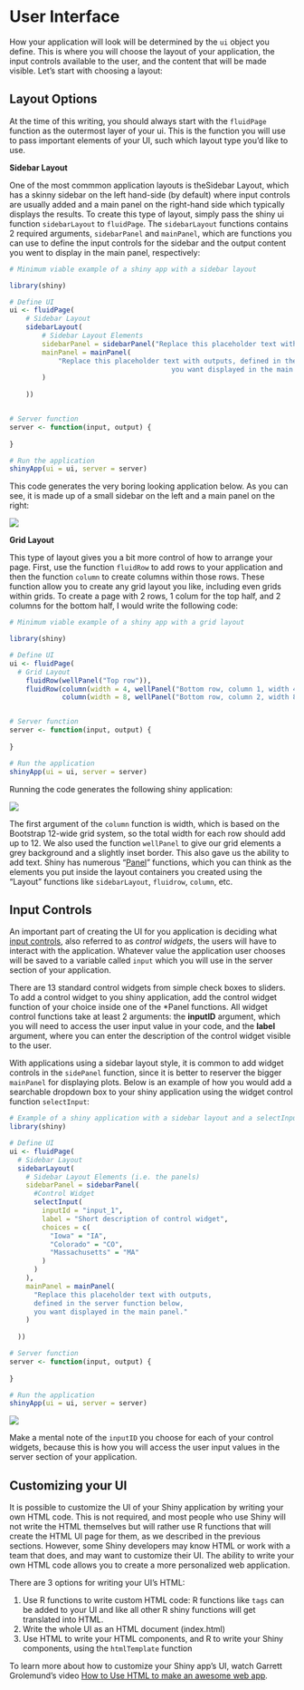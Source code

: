 # User Interface 

How your application will look will be determined by the `ui` object you define. This is where you will choose the layout of your application, the input controls available to the user, and the content that will be made visible. Let's start with choosing a layout:

## Layout Options 

At the time of this writing, you should always start with the `fluidPage` function as the outermost layer of your ui. This is the function you will use to pass important elements of your UI, such which layout type you'd like to use.

**Sidebar Layout** 

One of the most commmon application layouts is theSidebar Layout, which has a skinny sidebar on the left hand-side (by default) where input controls are usually added and a main panel on the right-hand side which typically displays the results. To create this type of layout, simply pass the shiny ui function `sidebarLayout` to `fluidPage`. The `sidebarLayout` functions contains 2 required arguments, `sidebarPanel` and `mainPanel`, which are functions you can use to define the input controls for the sidebar and the output content you went to display in the main panel, respectively:

```r
# Minimum viable example of a shiny app with a sidebar layout

library(shiny)

# Define UI
ui <- fluidPage(
    # Sidebar Layout
    sidebarLayout(
        # Sidebar Layout Elements
        sidebarPanel = sidebarPanel("Replace this placeholder text with your input controls of choice."),
        mainPanel = mainPanel(
            "Replace this placeholder text with outputs, defined in the server function below,
                                        you want displayed in the main panel."
        )
        
    ))


# Server function
server <- function(input, output) {
    
}

# Run the application
shinyApp(ui = ui, server = server)


```

This code generates the very boring looking application below. As you can see, it is made up of a small sidebar on the left and a main panel on the right:

![](screenshots/sidebar_layout_mve.png)

**Grid Layout** 

This type of layout gives you a bit more control of how to arrange your page. First, use the function `fluidRow` to add  rows to your application and then the function `column` to create columns within those rows. These function allow you to create any grid layout you like, including even grids within grids. To create a page with 2 rows, 1 colum for the top half, and 2 columns for the bottom half, I would write the following code:

```r
# Minimum viable example of a shiny app with a grid layout

library(shiny)

# Define UI
ui <- fluidPage(
  # Grid Layout
    fluidRow(wellPanel("Top row")),
    fluidRow(column(width = 4, wellPanel("Bottom row, column 1, width 4")),
             column(width = 8, wellPanel("Bottom row, column 2, width 8"))))


# Server function
server <- function(input, output) {
    
}

# Run the application
shinyApp(ui = ui, server = server)

```

Running the code generates the following shiny application:

![](screenshots/grid-layout-mve.png)

The first argument of the `column` function is width, which is  based on the Bootstrap 12-wide grid system, so the total width for each row should add up to 12. We also used the function `wellPanel` to give our grid elements a grey background and a slightly inset border. This also gave us the ability to add text. Shiny has numerous "[Panel](https://bookdown.org/weicheng/shinyTutorial/ui.html#layout){target=\"_blank\"}" functions, which you can think as the elements you put inside the layout containers you created using the "Layout" functions like `sidebarLayout`, `fluidrow`, `column`, etc. 

## Input Controls 

An important part of creating the UI for you application is deciding what [input controls](https://shiny.rstudio.com/tutorial/written-tutorial/lesson3/), also referred to as *control widgets*, the users will have to interact with the application. Whatever value the application user chooses will be saved to a variable called `input` which you will use in the server section of your application.

There are 13 standard control widgets from simple check boxes to sliders. To add a control widget to you shiny application, add the control widget function of your choice inside one of the \*Panel functions. All widget control functions take at least 2 arguments: the **inputID** argument, which you will need to access the user input value in your code, and the **label** argument, where you can enter the description of the control widget visible to the user.

With applications using a sidebar layout style, it is common to add widget controls in the `sidePanel` function, since it is better to reserver the bigger `mainPanel` for displaying plots. Below is an example of how you would add a searchable dropdown box to your shiny application using the widget control function `selectInput`:

```r
# Example of a shiny application with a sidebar layout and a selectInput control widget
library(shiny)

# Define UI
ui <- fluidPage(
  # Sidebar Layout
  sidebarLayout(
    # Sidebar Layout Elements (i.e. the panels)
    sidebarPanel = sidebarPanel(
      #Control Widget
      selectInput(
        inputId = "input_1",
        label = "Short description of control widget",
        choices = c(
          "Iowa" = "IA",
          "Colorado" = "CO",
          "Massachusetts" = "MA"
        )
      )
    ),
    mainPanel = mainPanel(
      "Replace this placeholder text with outputs,
      defined in the server function below,
      you want displayed in the main panel."
    )
    
  ))

# Server function
server <- function(input, output) {
  
}

# Run the application
shinyApp(ui = ui, server = server)

```

![](screenshots/widget-control.png)

Make a mental note of the `inputID` you choose for each of your control widgets, because this is how you will access the user input values in the server section of your application.

## Customizing your UI 

It is possible to customize the UI of your Shiny application by writing your own HTML code. This is not required, and most people who use Shiny will not write the HTML themselves but will rather use R functions that will create the HTML UI page for them, as we described in the previous sections. However, some Shiny developers may know HTML or work with a team that does, and may want to customize their UI. The ability to write your own HTML code allows you to create a more personalized web application.

There are 3 options for writing your UI's HTML: 

1. Use R functions to write custom HTML code: R functions like `tags` can be added to your UI and like all other R shiny functions will get translated into HTML.
2. Write the whole UI as an HTML document (index.html)
3. Use HTML to write your HTML components, and R to write your Shiny components, using the `htmlTemplate` function

To learn more about how to customize your Shiny app's UI, watch Garrett Grolemund's video [How to Use HTML to make an awesome web app](https://www.rstudio.com/resources/videos/shiny-ui/).

